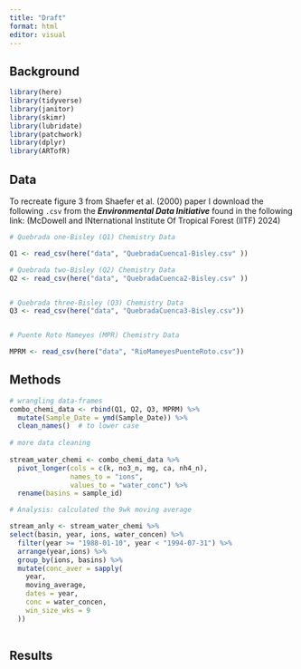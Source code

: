 ```yaml
---
title: "Draft"
format: html
editor: visual
---
```


## Background

```r
library(here)
library(tidyverse)
library(janitor)
library(skimr)
library(lubridate)
library(patchwork)
library(dplyr)
library(ARTofR)
```

## Data

To recreate figure 3 from Shaefer et al. (2000) paper I download the following `.csv` from the ***Environmental Data Initiative*** found in the following link: (McDowell and INternational Institute Of Tropical Forest (IITF) 2024)

```r
# Quebrada one-Bisley (Q1) Chemistry Data

Q1 <- read_csv(here("data", "QuebradaCuenca1-Bisley.csv" ))

# Quebrada two-Bisley (Q2) Chemistry Data  
Q2 <- read_csv(here("data", "QuebradaCuenca2-Bisley.csv" ))


# Quebrada three-Bisley (Q3) Chemistry Data  
Q3 <- read_csv(here("data", "QuebradaCuenca3-Bisley.csv"))


# Puente Roto Mameyes (MPR) Chemistry Data

MPRM <- read_csv(here("data", "RioMameyesPuenteRoto.csv"))
```

## Methods

```r
# wrangling data-frames
combo_chemi_data <- rbind(Q1, Q2, Q3, MPRM) %>% 
  mutate(Sample_Date = ymd(Sample_Date)) %>% 
  clean_names()  # to lower case
  
# more data cleaning
  
stream_water_chemi <- combo_chemi_data %>% 
  pivot_longer(cols = c(k, no3_n, mg, ca, nh4_n), 
               names_to = "ions",
               values_to = "water_conc") %>% 
  rename(basins = sample_id)

# Analysis: calculated the 9wk moving average

stream_anly <- stream_water_chemi %>% 
select(basin, year, ions, water_concen) %>% 
  filter(year >= "1988-01-10", year < "1994-07-31") %>%
  arrange(year,ions) %>%
  group_by(ions, basins) %>% 
  mutate(conc_aver = sapply(
    year,
    moving_average,
    dates = year,
    conc = water_concen,
    win_size_wks = 9 
  ))
 

```

## Results

```r

```
